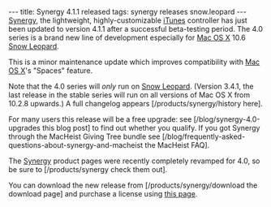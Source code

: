 ---
title: Synergy 4.1.1 released
tags: synergy releases snow.leopard
---
[[Synergy]], the lightweight, highly-customizable [[iTunes]] controller has just been updated to version 4.1.1 after a successful beta-testing period. The 4.0 series is a brand new line of development especially for [[Mac OS X]] 10.6 [[Snow Leopard]].

This is a minor maintenance update which improves compatibility with [[Mac OS X]]'s "Spaces" feature.

Note that the 4.0 series will ''only'' run on [[Snow Leopard]]. (Version 3.4.1, the last release in the stable series will run on all versions of Mac OS X from 10.2.8 upwards.) A full changelog appears [/products/synergy/history here].

For many users this release will be a free upgrade: see [/blog/synergy-4.0-upgrades this blog post] to find out whether you qualify. If you got Synergy through the MacHeist Giving Tree bundle see  [/blog/frequently-asked-questions-about-synergy-and-macheist the MacHeist FAQ].

The [[Synergy]] product pages were recently completely revamped for 4.0, so be sure to [/products/synergy check them out].

You can download the new release from [/products/synergy/download the download page] and purchase a license using [https://secure.wincent.com/a/products/synergy-classic/purchase/ this page].
